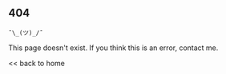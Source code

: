 <SEO title='404' />

## 404

`¯\_(ツ)_/¯`

This page doesn't exist. If you think this is an error, <Link to="/contact">contact me</Link>. 

<span><Link to='/'>&lt;&lt; back to home</Link></span>